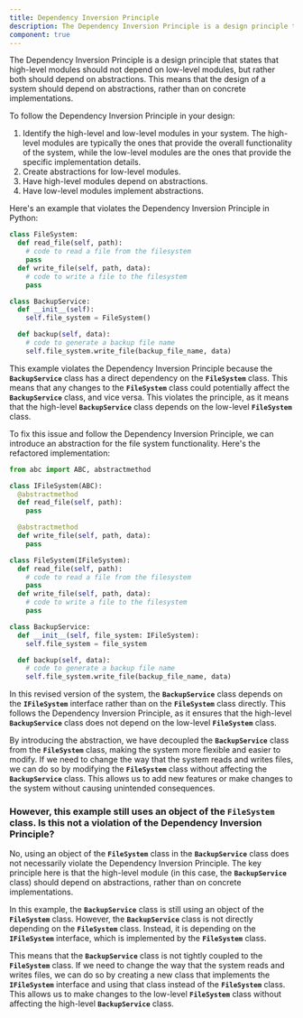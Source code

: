 ```yaml
---
title: Dependency Inversion Principle
description: The Dependency Inversion Principle is a design principle that states that high-level modules should not depend on low-level modules, but rather both should depend on abstractions. This means that the design of a system should depend on abstractions, rather than on concrete implementations.
component: true
---
```


The Dependency Inversion Principle is a design principle that states that high-level modules should not depend on low-level modules, but rather both should depend on abstractions. This means that the design of a system should depend on abstractions, rather than on concrete implementations.

To follow the Dependency Inversion Principle in your design:

1. Identify the high-level and low-level modules in your system. The high-level modules are typically the ones that provide the overall functionality of the system, while the low-level modules are the ones that provide the specific implementation details.
2. Create abstractions for low-level modules.
3. Have high-level modules depend on abstractions.
4. Have low-level modules implement abstractions.

Here's an example that violates the Dependency Inversion Principle in Python:

```python
class FileSystem:
  def read_file(self, path):
    # code to read a file from the filesystem
    pass
  def write_file(self, path, data):
    # code to write a file to the filesystem
    pass

class BackupService:
  def __init__(self):
    self.file_system = FileSystem()

  def backup(self, data):
    # code to generate a backup file name
    self.file_system.write_file(backup_file_name, data)
```

This example violates the Dependency Inversion Principle because the **`BackupService`** class has a direct dependency on the **`FileSystem`** class. This means that any changes to the **`FileSystem`** class could potentially affect the **`BackupService`** class, and vice versa. This violates the principle, as it means that the high-level **`BackupService`** class depends on the low-level **`FileSystem`** class.

To fix this issue and follow the Dependency Inversion Principle, we can introduce an abstraction for the file system functionality. Here's the refactored implementation:

```python
from abc import ABC, abstractmethod

class IFileSystem(ABC):
  @abstractmethod
  def read_file(self, path):
    pass

  @abstractmethod
  def write_file(self, path, data):
    pass

class FileSystem(IFileSystem):
  def read_file(self, path):
    # code to read a file from the filesystem
    pass
  def write_file(self, path, data):
    # code to write a file to the filesystem
    pass

class BackupService:
  def __init__(self, file_system: IFileSystem):
    self.file_system = file_system

  def backup(self, data):
    # code to generate a backup file name
    self.file_system.write_file(backup_file_name, data)
```

In this revised version of the system, the **`BackupService`** class depends on the **`IFileSystem`** interface rather than on the **`FileSystem`** class directly. This follows the Dependency Inversion Principle, as it ensures that the high-level **`BackupService`** class does not depend on the low-level **`FileSystem`** class.

By introducing the abstraction, we have decoupled the **`BackupService`** class from the **`FileSystem`** class, making the system more flexible and easier to modify. If we need to change the way that the system reads and writes files, we can do so by modifying the **`FileSystem`** class without affecting the **`BackupService`** class. This allows us to add new features or make changes to the system without causing unintended consequences.

### However, this example still uses an object of the **`FileSystem`** class. Is this not a violation of the Dependency Inversion Principle?

No, using an object of the **`FileSystem`** class in the **`BackupService`** class does not necessarily violate the Dependency Inversion Principle. The key principle here is that the high-level module (in this case, the **`BackupService`** class) should depend on abstractions, rather than on concrete implementations.

In this example, the **`BackupService`** class is still using an object of the **`FileSystem`** class. However, the **`BackupService`** class is not directly depending on the **`FileSystem`** class. Instead, it is depending on the **`IFileSystem`** interface, which is implemented by the **`FileSystem`** class.

This means that the **`BackupService`** class is not tightly coupled to the **`FileSystem`** class. If we need to change the way that the system reads and writes files, we can do so by creating a new class that implements the **`IFileSystem`** interface and using that class instead of the **`FileSystem`** class. This allows us to make changes to the low-level **`FileSystem`** class without affecting the high-level **`BackupService`** class.
